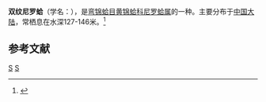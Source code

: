 {{Speciesbox
| taxon = Neilo bisculpta
| binomial_authority = Xu, 1991
}}
'''双纹尼罗蛤'''（学名：''{{lang|la|Neilo bisculpta}}''），是[[弯锦蛤目|弯锦蛤目]][[黄锦蛤科|黄锦蛤科]][[尼罗蛤属|尼罗蛤属]]的一种。主要分布于[[中国大陆|中国大陆]]，常栖息在水深127-146米。<ref>{{cite web|url=http://shell.sinica.edu.tw/chinese/shellbase_detail.php?science_no=3570|title=国际贝库：双纹尼罗蛤|publisher=台湾贝类资料库|accessdate=2009-08-11|archive-date=2016-03-04|archive-url=https://web.archive.org/web/20160304115736/http://shell.sinica.edu.tw/chinese/shellbase_detail.php?science_no=3570|dead-url=no}}</ref>

== 参考文献 ==
{{reflist|2}}
{{Taxonbar|from=Q13882482}}

[[Category:尼罗蛤属|S]]
[[Category:1991年描述的动物|S]]